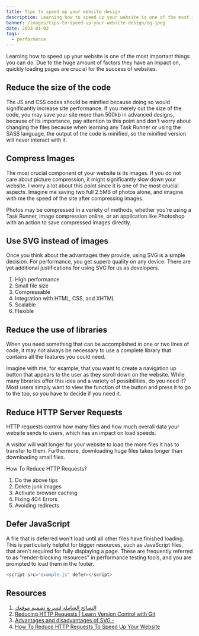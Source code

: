 ---
title: Tips to speed up your website design
description: Learning how to speed up your website is one of the most important things you can do. Due to the huge amount of factors they have an impact on, quickly loading pages are crucial for the success of websites.
banner: /images/tips-to-speed-up-your-website-design/og.jpeg
date: 2023-01-02
tags:
  - performance
---

Learning how to speed up your website is one of the most important things you can do. Due to the huge amount of factors they have an impact on, quickly loading pages are crucial for the success of websites.

## Reduce the size of the code

The JS and CSS codes should be minified because doing so would significantly increase site performance. If you merely cut the size of the code, you may save your site more than 500kb in advanced designs, because of its importance, pay attention to this point and don't worry about changing the files because when learning any Task Runner or using the SASS language, the output of the code is minified, so the minified version will never interact with it.

## Compress Images

The most crucial component of your website is its images. If you do not care about picture compression, it might significantly slow down your website. I worry a lot about this point since it is one of the most crucial aspects. Imagine me saving two full 2.5MB of photos alone, and imagine with me the speed of the site after compressing images.

Photos may be compressed in a variety of methods, whether you're using a Task Runner, image compression online, or an application like Photoshop with an action to save compressed images directly.

## Use SVG instead of images

Once you think about the advantages they provide, using SVG is a simple decision. For performance, you get superb quality on any device. There are yet additional justifications for using SVG for us as developers.

1. High performance
2. Small file size
3. Compressable
4. Integration with HTML, CSS, and XHTML
5. Scalable
6. Flexible

## Reduce the use of libraries

When you need something that can be accomplished in one or two lines of code, it may not always be necessary to use a complete library that contains all the features you could need.

Imagine with me, for example, that you want to create a navigation up button that appears to the user as they scroll down on the website. While many libraries offer this idea and a variety of possibilities, do you need it? Most users simply want to view the function of the button and press it to go to the top, so you have to decide if you need it.

## Reduce HTTP Server Requests

HTTP requests control how many files and how much overall data your website sends to users, which has an impact on load speeds.

A visitor will wait longer for your website to load the more files it has to transfer to them. Furthermore, downloading huge files takes longer than downloading small files.

How To Reduce HTTP Requests?

1. Do the above tips
2. Delete junk images
3. Activate browser caching
4. Fixing 404 Errors
5. Avoiding redirects

## Defer JavaScript

A file that is deferred won't load until all other files have finished loading. This is particularly helpful for bigger resources, such as JavaScript files, that aren't required for fully displaying a page. These are frequently referred to as "render-blocking resources" in performance testing tools, and you are prompted to load them in the footer.

```js
<script src="example.js" defer></script>
```

## Resources

1. [النصائح الشاملة لتسريع تصميم موقعك](https://elzero.org/faster-website-design-advices/)
2. [Reducing HTTP Requests | Learn Version Control with Git](https://www.git-tower.com/learn/website-optimization/reducing-http-requests/)
3. [Advantages and disadvantages of SVG -](https://creatiffish.com/blog/other/svg-advantages-and-disadvantages/)
4. [How To Reduce HTTP Requests To Speed Up Your Website](https://gigapress.net/reduce-http-requests/)
